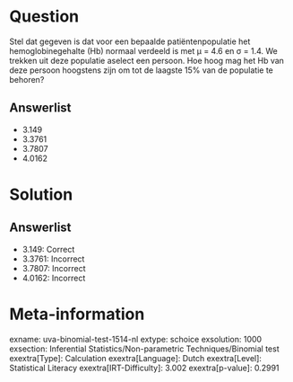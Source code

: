 Question
========

Stel dat gegeven is dat voor een bepaalde patiëntenpopulatie het
hemoglobinegehalte (Hb) normaal verdeeld is met μ = 4.6 en σ = 1.4. We
trekken uit deze populatie aselect een persoon. Hoe hoog mag het Hb van
deze persoon hoogstens zijn om tot de laagste 15% van de populatie te
behoren?

Answerlist
----------

* 3.149
* 3.3761
* 3.7807
* 4.0162

Solution
========

Answerlist
----------

* 3.149: Correct
* 3.3761: Incorrect
* 3.7807: Incorrect
* 4.0162: Incorrect

Meta-information
================
exname: uva-binomial-test-1514-nl
extype: schoice
exsolution: 1000
exsection: Inferential Statistics/Non-parametric Techniques/Binomial test
exextra[Type]: Calculation
exextra[Language]: Dutch
exextra[Level]: Statistical Literacy
exextra[IRT-Difficulty]: 3.002
exextra[p-value]: 0.2991
